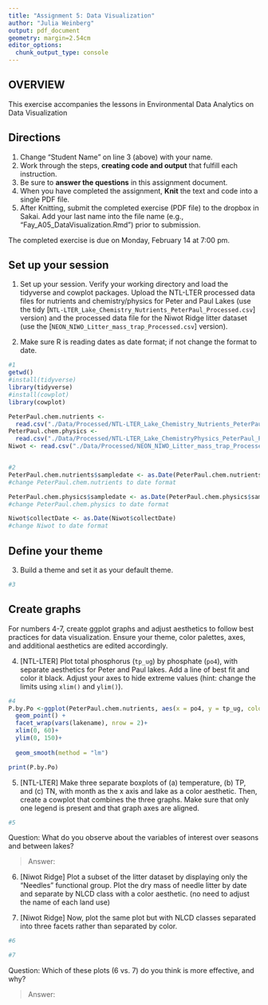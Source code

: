 ```yaml
---
title: "Assignment 5: Data Visualization"
author: "Julia Weinberg"
output: pdf_document
geometry: margin=2.54cm
editor_options: 
  chunk_output_type: console
---
```


## OVERVIEW

This exercise accompanies the lessons in Environmental Data Analytics on Data Visualization 

## Directions
1. Change "Student Name" on line 3 (above) with your name.
2. Work through the steps, **creating code and output** that fulfill each instruction.
3. Be sure to **answer the questions** in this assignment document.
4. When you have completed the assignment, **Knit** the text and code into a single PDF file.
5. After Knitting, submit the completed exercise (PDF file) to the dropbox in Sakai. Add your last name into the file name (e.g., "Fay_A05_DataVisualization.Rmd") prior to submission.

The completed exercise is due on Monday, February 14 at 7:00 pm.



## Set up your session 
1. Set up your session. Verify your working directory and load the tidyverse 
and cowplot packages. Upload the NTL-LTER processed data files for nutrients 
and chemistry/physics for Peter and Paul Lakes (use the tidy 
[`NTL-LTER_Lake_Chemistry_Nutrients_PeterPaul_Processed.csv`] version) and 
the processed data file for the Niwot Ridge litter dataset (use the [`NEON_NIWO_Litter_mass_trap_Processed.csv`] version). 

2. Make sure R is reading dates as date format; if not change the format to date.

```r
#1 
getwd()
#install(tidyverse)
library(tidyverse)
#install(cowplot)
library(cowplot)

PeterPaul.chem.nutrients <- 
  read.csv("./Data/Processed/NTL-LTER_Lake_Chemistry_Nutrients_PeterPaul_Processed.csv")
PeterPaul.chem.physics <-
  read.csv("./Data/Processed/NTL-LTER_Lake_ChemistryPhysics_PeterPaul_Processed.csv")
Niwot <- read.csv("./Data/Processed/NEON_NIWO_Litter_mass_trap_Processed.csv")


#2 
PeterPaul.chem.nutrients$sampledate <- as.Date(PeterPaul.chem.nutrients$sampledate) 
#change PeterPaul.chem.nutrients to date format

PeterPaul.chem.physics$sampledate <- as.Date(PeterPaul.chem.physics$sampledate) 
#change PeterPaul.chem.physics to date format

Niwot$collectDate <- as.Date(Niwot$collectDate) 
#change Niwot to date format


```
## Define your theme
3. Build a theme and set it as your default theme.

```r
#3


```

## Create graphs
For numbers 4-7, create ggplot graphs and adjust aesthetics to follow best practices for data visualization. Ensure your theme, color palettes, axes, and additional aesthetics are edited accordingly.

4. [NTL-LTER] Plot total phosphorus (`tp_ug`) by phosphate (`po4`), with separate aesthetics for Peter and Paul lakes. Add a line of best fit and color it black. Adjust your axes to hide extreme values (hint: change the limits using `xlim()` and `ylim()`).

```r
#4
P.by.Po <-ggplot(PeterPaul.chem.nutrients, aes(x = po4, y = tp_ug, color = "black`3")) +
  geom_point() +
  facet_wrap(vars(lakename), nrow = 2)+
  xlim(0, 60)+
  ylim(0, 150)+
  
  geom_smooth(method = "lm")

print(P.by.Po)


```


5. [NTL-LTER] Make three separate boxplots of (a) temperature, (b) TP, and (c) TN, with month as the x axis and lake as a color aesthetic. Then, create a cowplot that combines the three graphs. Make sure that only one legend is present and that graph axes are aligned.

```r
#5

```

Question: What do you observe about the variables of interest over seasons and between lakes? 

> Answer: 

6. [Niwot Ridge] Plot a subset of the litter dataset by displaying only the "Needles" functional group. Plot the dry mass of needle litter by date and separate by NLCD class with a color aesthetic. (no need to adjust the name of each land use)

7. [Niwot Ridge] Now, plot the same plot but with NLCD classes separated into three facets rather than separated by color. 

```r
#6

#7


```
Question: Which of these plots (6 vs. 7) do you think is more effective, and why? 

> Answer:
